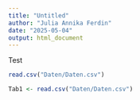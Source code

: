 ```yaml
---
title: "Untitled"
author: "Julia Annika Ferdin"
date: "2025-05-04"
output: html_document
---
```


Test



```r
read.csv("Daten/Daten.csv")

Tab1 <- read.csv("Daten/Daten.csv")
```